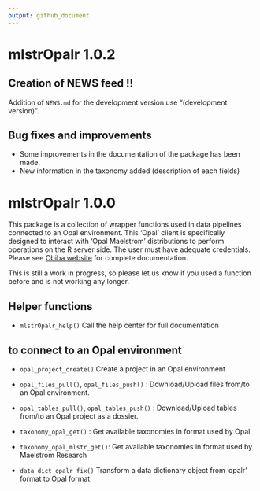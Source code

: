```yaml
---
output: github_document
---
```


# mlstrOpalr 1.0.2

## Creation of NEWS feed !!

Addition of `NEWS.md` for the development version use "(development version)".

## Bug fixes and improvements

* Some improvements in the documentation of the package has been made.
* New information in the taxonomy added (description of each fields)

# mlstrOpalr 1.0.0

This package is a collection of wrapper functions used in data pipelines 
connected to an Opal environment. This 'Opal' client is specifically designed 
to interact with 'Opal Maelstrom' distributions to perform operations on the 
R server side. The user must have adequate credentials.
Please see [Obiba website](https://opaldoc.obiba.org/en/dev/) for complete documentation.

This is still a work in progress, so please let us know if you used a function 
before and is not working any longer.

## Helper functions

* `mlstrOpalr_help()` Call the help center for full documentation

## to connect to an Opal environment

* `opal_project_create()` Create a project in an Opal environment

* `opal_files_pull()`, `opal_files_push()` : Download/Upload files from/to an 
Opal environment.

* `opal_tables_pull()`, `opal_tables_push()` : Download/Upload tables from/to an 
Opal project as a dossier.

* `taxonomy_opal_get()` : Get available taxonomies in format used by Opal
* `taxonomy_opal_mlstr_get()`: Get available taxonomies in format used by 
Maelstrom Research

* `data_dict_opalr_fix()` Transform a data dictionary object from 'opalr' format to Opal format


